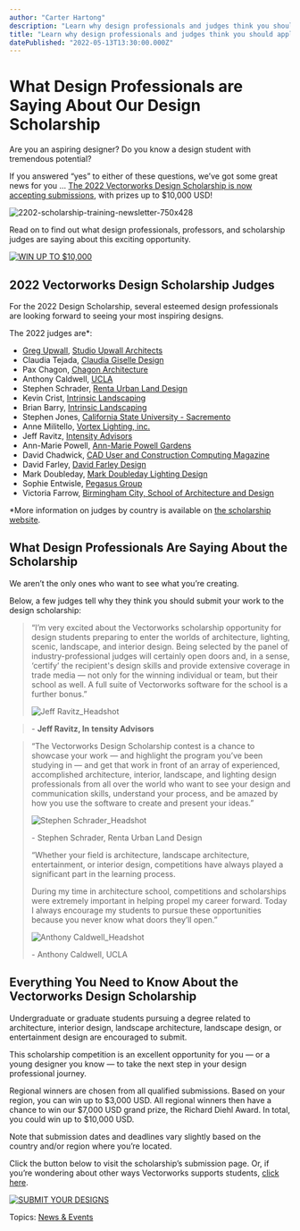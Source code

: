 ```yaml
---
author: "Carter Hartong"
description: "Learn why design professionals and judges think you should apply to the 2022 Vectorworks Design Scholarship."
title: "Learn why design professionals and judges think you should apply to the 2022 Vectorworks Design Scholarship." 
datePublished: "2022-05-13T13:30:00.000Z"
---
```

# What Design Professionals are Saying About Our Design Scholarship

Are you an aspiring designer? Do you know a design student with tremendous potential?

If you answered “yes” to either of these questions, we’ve got some great news for you … [The 2022 Vectorworks Design Scholarship is now accepting submissions](../../../net/vectorworks/blog/now-accepting-submissions-for-the-vectorworks-design-scholarship.html), with prizes up to $10,000 USD! 

![2202-scholarship-training-newsletter-750x428](https://blog.vectorworks.net/hs-fs/hubfs/2202-scholarship-training-newsletter-750x428.jpg?width=1440&name=2202-scholarship-training-newsletter-750x428.jpg)

Read on to find out what design professionals, professors, and scholarship judges are saying about this exciting opportunity.

[![WIN UP TO $10,000](https://no-cache.hubspot.com/cta/default/3018241/20e15f26-4626-4cf6-b894-297f0ca071b9.png)](https://cta-redirect.hubspot.com/cta/redirect/3018241/20e15f26-4626-4cf6-b894-297f0ca071b9) 

## 2022 Vectorworks Design Scholarship Judges

For the 2022 Design Scholarship, several esteemed design professionals are looking forward to seeing your most inspiring designs.

The 2022 judges are\*:

* [Greg Upwall](../../../net/vectorworks/blog/why-choose-vectorworks-greg-upwall-guest-blog.html), [Studio Upwall Architects](http://www.studioupwall.com/)
* Claudia Tejada, [Claudia Giselle Design](https://claudiagiselle.com/)
* Pax Chagon, [Chagon Architecture](https://chagnonarch.com/)
* Anthony Caldwell, [UCLA](https://www.library.ucla.edu/destination/scholarly-innovation-lab-sil)
* Stephen Schrader, [Renta Urban Land Design](https://renta-la.com/)
* Kevin Crist, [Intrinsic Landscaping](https://www.intrinsiclandscaping.com/)
* Brian Barry, [Intrinsic Landscaping](https://www.intrinsiclandscaping.com/)
* Stephen Jones, [California State University - Sacremento](https://www.csus.edu/)
* Anne Militello, [Vortex Lighting, inc.](https://vortexlighting.com/)
* Jeff Ravitz, [Intensity Advisors](https://intensityadvisors.com/)
* Ann-Marie Powell, [Ann-Marie Powell Gardens](https://www.ann-mariepowell.com/)
* David Chadwick, [CAD User and Construction Computing Magazine](https://www.caduser.com/)
* David Farley, [David Farley Design](https://www.vectorworks.net/scholarship/www.davidfarleydesign.net)
* Mark Doubleday, [Mark Doubleday Lighting Design](http://www.markdoubleday.net/)
* Sophie Entwisle, [Pegasus Group](https://www.pegasusgroup.co.uk)
* Victoria Farrow, [Birmingham City, School of Architecture and Design](http://www.markdoubleday.net/)

\*More information on judges by country is available on [the scholarship website](https://www.vectorworks.net/scholarship).

## What Design Professionals Are Saying About the Scholarship

We aren’t the only ones who want to see what you’re creating.

Below, a few judges tell why they think you should submit your work to the design scholarship:  
  
> “I’m very excited about the Vectorworks scholarship opportunity for design students preparing to enter the worlds of architecture, lighting, scenic, landscape, and interior design. Being selected by the panel of industry-professional judges will certainly open doors and, in a sense, ‘certify’ the recipient's design skills and provide extensive coverage in trade media — not only for the winning individual or team, but their school as well. A full suite of Vectorworks software for the school is a further bonus.” 
> 
> ![Jeff Ravitz_Headshot](https://blog.vectorworks.net/hs-fs/hubfs/Blog%20Images/220503_scholarship%202/Jeff%20Ravitz_Headshot.jpg?width=200&name=Jeff%20Ravitz_Headshot.jpg)

> \- **Jeff Ravitz, In** **tensity Advisors** 

> “The Vectorworks Design Scholarship contest is a chance to showcase your work — and highlight the program you’ve been studying in — and get that work in front of an array of experienced, accomplished architecture, interior, landscape, and lighting design professionals from all over the world who want to see your design and communication skills, understand your process, and be amazed by how you use the software to create and present your ideas.” 
> 
> ![Stephen Schrader_Headshot](https://blog.vectorworks.net/hs-fs/hubfs/Blog%20Images/220503_scholarship%202/Stephen%20Schrader_Headshot.jpg?width=200&name=Stephen%20Schrader_Headshot.jpg)
> 
> \- Stephen Schrader, Renta Urban Land Design 
> 
> “Whether your field is architecture, landscape architecture, entertainment, or interior design, competitions have always played a significant part in the learning process.   
>  
> During my time in architecture school, competitions and scholarships were extremely important in helping propel my career forward. Today I always encourage my students to pursue these opportunities because you never know what doors they’ll open.”
> 
> ![Anthony Caldwell_Headshot](https://blog.vectorworks.net/hs-fs/hubfs/Blog%20Images/220503_scholarship%202/Anthony%20Caldwell_Headshot.jpg?width=200&name=Anthony%20Caldwell_Headshot.jpg)
> 
> \- Anthony Caldwell, UCLA

## Everything You Need to Know About the Vectorworks Design Scholarship

Undergraduate or graduate students pursuing a degree related to architecture, interior design, landscape architecture, landscape design, or entertainment design are encouraged to submit.

This scholarship competition is an excellent opportunity for you — or a young designer you know — to take the next step in your design professional journey.

Regional winners are chosen from all qualified submissions. Based on your region, you can win up to $3,000 USD. All regional winners then have a chance to win our $7,000 USD grand prize, the Richard Diehl Award. In total, you could win up to $10,000 USD.

Note that submission dates and deadlines vary slightly based on the country and/or region where you’re located.

Click the button below to visit the scholarship’s submission page. Or, if you’re wondering about other ways Vectorworks supports students, [click here](../../../net/vectorworks/blog/what-can-design-students-get-from-vectorworks.html).

[![SUBMIT YOUR DESIGNS](https://no-cache.hubspot.com/cta/default/3018241/47efb80c-d8d1-43c4-978d-9a2eae111dcf.png)](https://cta-redirect.hubspot.com/cta/redirect/3018241/47efb80c-d8d1-43c4-978d-9a2eae111dcf) 

 Topics: [News & Events](https://blog.vectorworks.net/topic/news-events) 

 